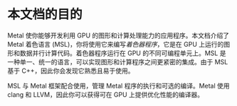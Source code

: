 # 本文档的目的

<ToBePolishedAfterTranslation />

<OriginalPDF title="1.1 Purpose of This Document" />

Metal 使你能够开发利用 GPU 的图形和计算处理能力的应用程序。本文档介绍了 Metal 着色语言 (MSL)，你将使用它来编写*着色器程序*，它是在 GPU 上运行的图形和数据并行计算代码。着色器程序运行在 GPU 的不同可编程单元上。MSL 是一种单一、统一的语言，可以实现图形和计算程序之间更紧密的集成。由于 MSL 基于 C++，因此你会发现它熟悉且易于使用。

MSL 与 Metal 框架配合使用，管理 Metal 程序的执行和可选的编译。Metal 使用 clang 和 LLVM，因此你可以获得可在 GPU 上提供优化性能的编译器。
